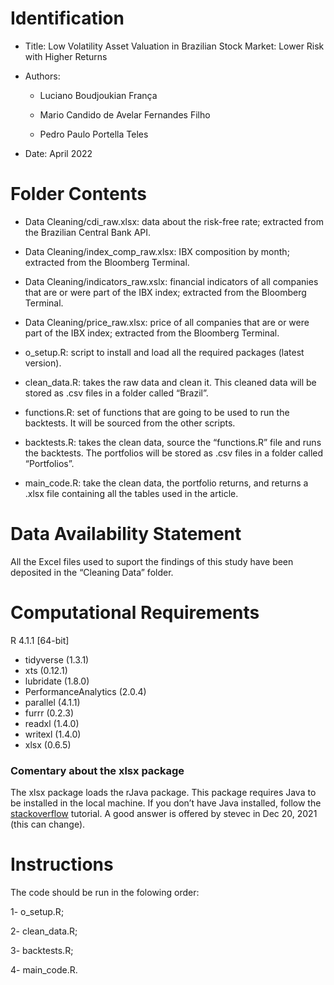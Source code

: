 # Identification


* Title: Low Volatility Asset Valuation in Brazilian Stock Market: Lower Risk with Higher Returns

* Authors:

    * Luciano Boudjoukian França 

    * Mario Candido de Avelar Fernandes Filho

    * Pedro Paulo Portella Teles

* Date: April 2022

# Folder Contents

* Data Cleaning/cdi_raw.xlsx: data about the risk-free rate; extracted from the Brazilian Central Bank API.

* Data Cleaning/index_comp_raw.xlsx: IBX composition by month; extracted from the Bloomberg Terminal.

* Data Cleaning/indicators_raw.xslx: financial indicators of all companies that are or were part of the IBX index; extracted from the Bloomberg Terminal.

* Data Cleaning/price_raw.xlsx: price of all companies that are or were part of the IBX index; extracted from the Bloomberg Terminal.

* o_setup.R: script to install and load all the required packages (latest  version).

* clean_data.R: takes the raw data and clean it. This cleaned data will be stored as .csv files in a folder called "Brazil".

* functions.R: set of functions that are going to be used to run the backtests. It will be sourced from the other scripts.

* backtests.R: takes the clean data, source the "functions.R" file and runs the backtests. The portfolios will be stored as .csv files in a folder called "Portfolios".

* main_code.R: take the clean data, the portfolio returns, and returns a .xlsx file containing all the tables used in the article.

# Data Availability Statement

All the Excel files used to suport the findings of this study have been deposited in the "Cleaning Data" folder.

# Computational Requirements

R 4.1.1 [64-bit]

* tidyverse (1.3.1)
* xts (0.12.1)
* lubridate (1.8.0)
* PerformanceAnalytics (2.0.4)
* parallel (4.1.1)
* furrr (0.2.3)
* readxl (1.4.0)
* writexl (1.4.0)
* xlsx (0.6.5)


### Comentary about the xlsx package

The xlsx package loads the rJava package. This package requires Java to be installed in the local machine. If you don't have Java installed, follow the [stackoverflow](https://stackoverflow.com/questions/37735108/r-error-onload-failed-in-loadnamespace-for-rjava) tutorial. A good answer is offered by stevec in Dec 20, 2021 (this can change).

# Instructions

The code should be run in the folowing order:

1- o_setup.R;

2- clean_data.R;

3- backtests.R;

4- main_code.R.

